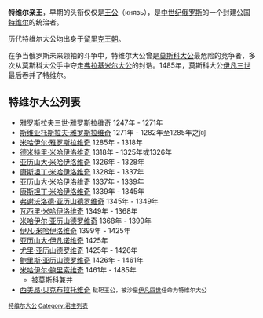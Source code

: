 '''特维尔亲王'''，早期的头衔仅仅是[[王公|王公]]（князь），是[[中世纪|中世纪]][[俄罗斯|俄罗斯]]的一个封建公国[[特维尔|特维尔]]的统治者。

历代特维尔大公均出身于[[留里克王朝|留里克王朝]]。

在争当俄罗斯未来领袖的斗争中，特维尔大公曾是[[莫斯科大公|莫斯科大公]]最危险的竞争者，多次从莫斯科大公手中夺走[[弗拉基米尔大公|弗拉基米尔大公]]的封诰。1485年，莫斯科大公[[伊凡三世|伊凡三世]]最后吞并了特维尔。

==特维尔大公列表==
{{commonscat|Grand Duchy of Tver}}
*[[雅罗斯拉夫三世·雅罗斯拉维奇|雅罗斯拉夫三世·雅罗斯拉维奇]] 1247年 - 1271年
*[[斯维亚托斯拉夫·雅罗斯拉维奇_(特维尔)|斯维亚托斯拉夫·雅罗斯拉维奇]] 1271年 - 1282年至1285年之间
*[[米哈伊尔·雅罗斯拉维奇_(特维尔)|米哈伊尔·雅罗斯拉维奇]] 1285年 - 1318年
*[[德米特里·米哈伊洛维奇|德米特里·米哈伊洛维奇]] 1318年 - 1325年或1326年
*[[亚历山大·米哈伊洛维奇|亚历山大·米哈伊洛维奇]] 1326年 - 1328年
*[[康斯坦丁·米哈伊洛维奇|康斯坦丁·米哈伊洛维奇]] 1328年 - 1337年
*[[亚历山大·米哈伊洛维奇|亚历山大·米哈伊洛维奇]] 1337年 - 1339年
*[[康斯坦丁·米哈伊洛维奇|康斯坦丁·米哈伊洛维奇]] 1339年 - 1345年
*[[弗谢沃洛德·亚历山德罗维奇|弗谢沃洛德·亚历山德罗维奇]] 1345年 - 1349年
*[[瓦西里·米哈伊洛维奇|瓦西里·米哈伊洛维奇]] 1349年 - 1368年
*[[米哈伊尔·亚历山德罗维奇|米哈伊尔·亚历山德罗维奇]] 1368年 - 1399年
*[[伊凡·米哈伊洛维奇|伊凡·米哈伊洛维奇]] 1399年 - 1425年
*[[亚历山大·伊凡诺维奇|亚历山大·伊凡诺维奇]] 1425年
*[[尤里·亚历山德罗维奇_(特维尔)|尤里·亚历山德罗维奇]] 1425年 - 1426年
*[[鲍里斯·亚历山德罗维奇|鲍里斯·亚历山德罗维奇]] 1426年 - 1461年
*[[米哈伊尔·鲍里索维奇|米哈伊尔·鲍里索维奇]] 1461年 - 1485年
**被莫斯科兼并
*[[西美昂·贝克布拉托维奇|西美昂·贝克布拉托维奇]] <small>鞑靼王公，被沙皇[[伊凡四世|伊凡四世]]任命为特维尔大公

[[Category:特维尔大公|]]
[[Category:君主列表|Category:君主列表]]